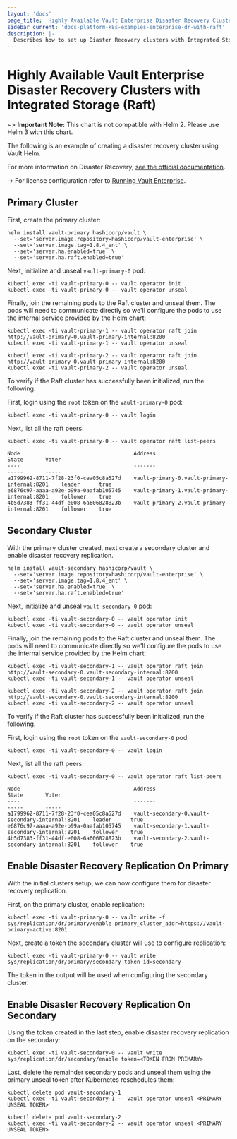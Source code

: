 ```yaml
---
layout: 'docs'
page_title: 'Highly Available Vault Enterprise Disaster Recovery Clusters with Raft'
sidebar_current: 'docs-platform-k8s-examples-enterprise-dr-with-raft'
description: |-
  Describes how to set up Diaster Recovery clusters with Integrated Storage (Raft)
---
```


# Highly Available Vault Enterprise Disaster Recovery Clusters with Integrated Storage (Raft)

~> **Important Note:** This chart is not compatible with Helm 2. Please use Helm 3 with this chart.

The following is an example of creating a disaster recovery cluster using Vault Helm.

For more information on Disaster Recovery, [see the official documentation](/docs/enterprise/replication/).

-> For license configuration refer to [Running Vault Enterprise](/docs/platform/k8s/helm/enterprise).

## Primary Cluster

First, create the primary cluster:

```shell
helm install vault-primary hashicorp/vault \
  --set='server.image.repository=hashicorp/vault-enterprise' \
  --set='server.image.tag=1.8.4_ent' \
  --set='server.ha.enabled=true' \
  --set='server.ha.raft.enabled=true'
```

Next, initialize and unseal `vault-primary-0` pod:

```shell
kubectl exec -ti vault-primary-0 -- vault operator init
kubectl exec -ti vault-primary-0 -- vault operator unseal
```

Finally, join the remaining pods to the Raft cluster and unseal them. The pods
will need to communicate directly so we'll configure the pods to use the internal
service provided by the Helm chart:

```shell
kubectl exec -ti vault-primary-1 -- vault operator raft join http://vault-primary-0.vault-primary-internal:8200
kubectl exec -ti vault-primary-1 -- vault operator unseal

kubectl exec -ti vault-primary-2 -- vault operator raft join http://vault-primary-0.vault-primary-internal:8200
kubectl exec -ti vault-primary-2 -- vault operator unseal
```

To verify if the Raft cluster has successfully been initialized, run the following.

First, login using the `root` token on the `vault-primary-0` pod:

```shell
kubectl exec -ti vault-primary-0 -- vault login
```

Next, list all the raft peers:

```shell
kubectl exec -ti vault-primary-0 -- vault operator raft list-peers

Node                                    Address                        State       Voter
----                                    -------                        -----       -----
a1799962-8711-7f28-23f0-cea05c8a527d    vault-primary-0.vault-primary-internal:8201    leader      true
e6876c97-aaaa-a92e-b99a-0aafab105745    vault-primary-1.vault-primary-internal:8201    follower    true
4b5d7383-ff31-44df-e008-6a606828823b    vault-primary-2.vault-primary-internal:8201    follower    true
```

## Secondary Cluster

With the primary cluster created, next create a secondary cluster and enable
disaster recovery replication.

```shell
helm install vault-secondary hashicorp/vault \
  --set='server.image.repository=hashicorp/vault-enterprise' \
  --set='server.image.tag=1.8.4_ent' \
  --set='server.ha.enabled=true' \
  --set='server.ha.raft.enabled=true'
```

Next, initialize and unseal `vault-secondary-0` pod:

```shell
kubectl exec -ti vault-secondary-0 -- vault operator init
kubectl exec -ti vault-secondary-0 -- vault operator unseal
```

Finally, join the remaining pods to the Raft cluster and unseal them. The pods
will need to communicate directly so we'll configure the pods to use the internal
service provided by the Helm chart:

```shell
kubectl exec -ti vault-secondary-1 -- vault operator raft join http://vault-secondary-0.vault-secondary-internal:8200
kubectl exec -ti vault-secondary-1 -- vault operator unseal

kubectl exec -ti vault-secondary-2 -- vault operator raft join http://vault-secondary-0.vault-secondary-internal:8200
kubectl exec -ti vault-secondary-2 -- vault operator unseal
```

To verify if the Raft cluster has successfully been initialized, run the following.

First, login using the `root` token on the `vault-secondary-0` pod:

```shell
kubectl exec -ti vault-secondary-0 -- vault login
```

Next, list all the raft peers:

```shell
kubectl exec -ti vault-secondary-0 -- vault operator raft list-peers

Node                                    Address                        State       Voter
----                                    -------                        -----       -----
a1799962-8711-7f28-23f0-cea05c8a527d    vault-secondary-0.vault-secondary-internal:8201    leader      true
e6876c97-aaaa-a92e-b99a-0aafab105745    vault-secondary-1.vault-secondary-internal:8201    follower    true
4b5d7383-ff31-44df-e008-6a606828823b    vault-secondary-2.vault-secondary-internal:8201    follower    true
```

## Enable Disaster Recovery Replication On Primary

With the initial clusters setup, we can now configure them for disaster recovery replication.

First, on the primary cluster, enable replication:

```shell
kubectl exec -ti vault-primary-0 -- vault write -f sys/replication/dr/primary/enable primary_cluster_addr=https://vault-primary-active:8201
```

Next, create a token the secondary cluster will use to configure replication:

```shell
kubectl exec -ti vault-primary-0 -- vault write sys/replication/dr/primary/secondary-token id=secondary
```

The token in the output will be used when configuring the secondary cluster.

## Enable Disaster Recovery Replication On Secondary

Using the token created in the last step, enable disaster recovery replication on the secondary:

```shell
kubectl exec -ti vault-secondary-0 -- vault write sys/replication/dr/secondary/enable token=<TOKEN FROM PRIMARY>
```

Last, delete the remainder secondary pods and unseal them using the primary unseal token
after Kubernetes reschedules them:

```shell
kubectl delete pod vault-secondary-1
kubectl exec -ti vault-secondary-1 -- vault operator unseal <PRIMARY UNSEAL TOKEN>

kubectl delete pod vault-secondary-2
kubectl exec -ti vault-secondary-2 -- vault operator unseal <PRIMARY UNSEAL TOKEN>
```

